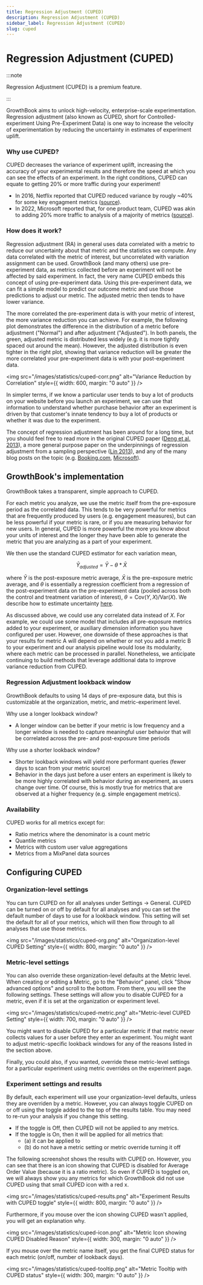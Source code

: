 ```yaml
---
title: Regression Adjustment (CUPED)
description: Regression Adjustment (CUPED)
sidebar_label: Regression Adjustment (CUPED)
slug: cuped
---
```


# Regression Adjustment (CUPED)

:::note

Regression Adjustment (CUPED) is a premium feature.

:::

GrowthBook aims to unlock high-velocity, enterprise-scale experimentation. Regression adjustment (also known as CUPED, short for Controlled-experiment Using Pre-Experiment Data) is one way to increase the velocity of experimentation by reducing the uncertainty in estimates of experiment uplift.

### Why use CUPED?

CUPED decreases the variance of experiment uplift, increasing the accuracy of your experimental results and therefore the speed at which you can see the effects of an experiment. In the right conditions, CUPED can equate to getting 20% or more traffic during your experiment!

- In 2016, Netflix reported that CUPED reduced variance by rougly ~40% for some key engagment metrics ([source](https://www.kdd.org/kdd2016/papers/files/adp0945-xieA.pdf)).
- In 2022, Microsoft reported that, for one product team, CUPED was akin to adding 20% more traffic to analysis of a majority of metrics ([source](https://www.microsoft.com/en-us/research/group/experimentation-platform-exp/articles/deep-dive-into-variance-reduction/)).

### How does it work?

Regression adjustment (RA) in general uses data correlated with a metric to reduce our uncertainty about that metric and the statistics we compute. Any data correlated with the metric of interest, but uncorrelated with variation assignment can be used. GrowthBook (and many others) use pre-experiment data, as metrics collected before an experiment will not be affected by said experiment. In fact, the very name CUPED embeds this concept of using pre-experiment data. Using this pre-experiment data, we can fit a simple model to predict our outcome metric and use those predictions to adjust our metric. The adjusted metric then tends to have lower variance.

The more correlated the pre-experiment data is with your metric of interest, the more variance reduction you can achieve. For example, the following plot demonstrates the difference in the distribution of a metric before adjustment ("Normal") and after adjustment ("Adjusted"). In both panels, the green, adjusted metric is distributed less widely (e.g. it is more tightly spaced out around the mean). However, the adjusted distribution is even tighter in the right plot, showing that variance reduction will be greater the more correlated your pre-experiment data is with your post-experiment data.

<img
  src="/images/statistics/cuped-corr.png"
  alt="Variance Reduction by Correlation"
  style={{ width: 600, margin: "0 auto" }}
/>

In simpler terms, if we know a particular user tends to buy a lot of products on your website before you launch an experiment, we can use that information to understand whether purchase behavior after an experiment is driven by that customer's innate tendency to buy a lot of products or whether it was due to the experiment.

The concept of regression adjustment has been around for a long time, but you should feel free to read more in the original CUPED paper ([Deng et al. 2013](https://exp-platform.com/Documents/2013-02-CUPED-ImprovingSensitivityOfControlledExperiments.pdf)), a more general purpose paper on the underpinnings of regression adjustment from a sampling perspective ([Lin 2013](https://projecteuclid.org/journals/annals-of-applied-statistics/volume-7/issue-1/Agnostic-notes-on-regression-adjustments-to-experimental-data--Reexamining/10.1214/12-AOAS583.full)), and any of the many blog posts on the topic (e.g. [Booking.com](https://booking.ai/how-booking-com-increases-the-power-of-online-experiments-with-cuped-995d186fff1d), [Microsoft](https://www.microsoft.com/en-us/research/group/experimentation-platform-exp/articles/deep-dive-into-variance-reduction/)).

## GrowthBook's implementation

GrowthBook takes a transparent, simple approach to CUPED.

For each metric you analyze, we use the metric itself from the pre-exposure period as the correlated data. This tends to be very powerful for metrics that are frequently produced by users (e.g. engagement measures), but can be less powerful if your metric is rare, or if you are measuring behavior for new users. In general, CUPED is more powerful the more you know about your units of interest and the longer they have been able to generate the metric that you are analyzing as a part of your experiment.

We then use the standard CUPED estimator for each variation mean,

$$
\bar{Y}_{adjusted} = \bar{Y} - \theta * \bar{X}
$$

where $\bar{Y}$ is the post-exposure metric average, $\bar{X}$ is the pre-exposure metric average, and $\theta$ is essentially a regression coefficient from a regression of the post-experiment data on the pre-experiment data (pooled across both the control and treatment variation of interest), $\theta = \text{Cov}(Y, X) / \text{Var}(X)$. We describe how to estimate uncertainty [here](/statistics/cuped-technical).

As discussed above, we could use any correlated data instead of $X$. For example, we could use some model that includes all pre-exposure metrics added to your experiment, or auxiliary dimension information you have configured per user. However, one downside of these approaches is that your results for metric A will depend on whether or not you add a metric B to your experiment and our analysis pipeline would lose its modularity, where each metric can be processed in parallel. Nonetheless, we anticipate continuing to build methods that leverage additional data to improve variance reduction from CUPED.

### Regression Adjustment lookback window

GrowthBook defaults to using 14 days of pre-exposure data, but this is customizable at the organization, metric, and metric-experiment level.

Why use a longer lookback window?

- A longer window can be better if your metric is low frequency and a longer window is needed to capture meaningful user behavior that will be correlated across the pre- and post-exposure time periods

Why use a shorter lookback window?

- Shorter lookback windows will yield more performant queries (fewer days to scan from your metric source)
- Behavior in the days just before a user enters an experiment is likely to be more highly correlated with behavior during an experiment, as users change over time. Of course, this is mostly true for metrics that are observed at a higher frequency (e.g. simple engagement metrics).

### Availability

CUPED works for all metrics except for:

- Ratio metrics where the denominator is a count metric
- Quantile metrics
- Metrics with custom user value aggregations
- Metrics from a MixPanel data sources

## Configuring CUPED

### Organization-level settings

You can turn CUPED on for all analyses under Settings → General. CUPED can be turned on or off by default for all analyses and you can set the default number of days to use for a lookback window. This setting will set the default for all of your metrics, which will then flow through to all analyses that use those metrics.

<img
  src="/images/statistics/cuped-org.png"
  alt="Organization-level CUPED Setting"
  style={{ width: 800, margin: "0 auto" }}
/>

### Metric-level settings

You can also override these organization-level defaults at the Metric level. When creating or editing a Metric, go to the "Behavior" panel, click "Show advanced options" and scroll to the bottom. From there, you will see the following settings. These settings will allow you to disable CUPED for a metric, even if it is set at the organization or experiment level.

<img
  src="/images/statistics/cuped-metric.png"
  alt="Metric-level CUPED Setting"
  style={{ width: 700, margin: "0 auto" }}
/>

You might want to disable CUPED for a particular metric if that metric never collects values for a user before they enter an experiment. You might want to adjust metric-specific lookback windows for any of the reasons listed in the section above.

Finally, you could also, if you wanted, override these metric-level settings for a particular experiment using metric overrides on the experiment page.

### Experiment settings and results

By default, each experiment will use your organization-level defaults, unless they are overriden by a metric. However, you can always toggle CUPED on or off using the toggle added to the top of the results table. You may need to re-run your analysis if you change this setting.

- If the toggle is Off, then CUPED will not be applied to any metrics.
- If the toggle is On, then it will be applied for all metrics that:
  - (a) it can be applied to
  - (b) do not have a metric setting or metric override turning it off

The following screenshot shows the results with CUPED on. However, you can see that there is an icon showing that CUPED is disabled for Average Order Value (because it is a ratio metric). So even if CUPED is toggled on, we will always show you any metrics for which GrowthBook did not use CUPED using that small CUPED icon with a red x.

<img
  src="/images/statistics/cuped-results.png"
  alt="Experiment Results with CUPED toggle"
  style={{ width: 800, margin: "0 auto" }}
/>

Furthermore, if you mouse over the icon showing CUPED wasn't applied, you will get an explanation why.

<img
  src="/images/statistics/cuped-icon.png"
  alt="Metric Icon showing CUPED Disabled Reason"
  style={{ width: 300, margin: "0 auto" }}
/>

If you mouse over the metric name itself, you get the final CUPED status for each metric (on/off, number of lookback days).

<img
  src="/images/statistics/cuped-tooltip.png"
  alt="Metric Tooltip with CUPED status"
  style={{ width: 300, margin: "0 auto" }}
/>
